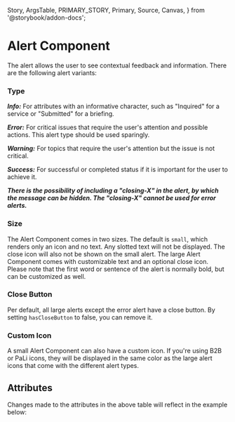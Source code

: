   Story,
  ArgsTable,
  PRIMARY_STORY,
  Primary,
  Source,
  Canvas,
} from '@storybook/addon-docs';

# Alert Component

<Canvas columns={3} withSource="open" withToolbar={false}>
  <Story id="components-status-feedback-alert--story-010-info" />
</Canvas>

The alert allows the user to see contextual feedback and information.
There are the following alert variants:

### Type

**_Info:_** For attributes with an informative character, such as "Inquired" for a service or "Submitted" for a briefing.

<Story id="components-status-feedback-alert--story-010-info" />

**_Error:_** For critical issues that require the user's attention and possible actions. This alert type should be
used sparingly.

<Story id="components-status-feedback-alert--story-040-error" />

**_Warning:_** For topics that require the user's attention but the issue is not critical.

<Story id="components-status-feedback-alert--story-030-warning" />

**_Success:_** For successful or completed status if it is important for the user to achieve it.

<Story id="components-status-feedback-alert--story-020-success" />

**_There is the possibility of including a "closing-X" in the alert, by which the message can be hidden. The "closing-X" cannot be used for error alerts._**

### Size

The Alert Component comes in two sizes. The default is `small`, which renders only an icon and no text. Any slotted text will not be displayed. The close icon will also not be shown on the small alert.
The large Alert Component comes with customizable text and an optional close icon. Please note that the first word or sentence of the alert is normally bold, but can be customized as well.

### Close Button

Per default, all large alerts except the error alert have a close button. By setting `hasCloseButton` to false, you can remove it.

### Custom Icon

A small Alert Component can also have a custom icon. If you're using B2B or PaLi icons, they will be displayed in the same color as the large alert icons
that come with the different alert types.

## Attributes

<ArgsTable story={PRIMARY_STORY} />
Changes made to the attributes in the above table will reflect in the example below:
<Primary />
